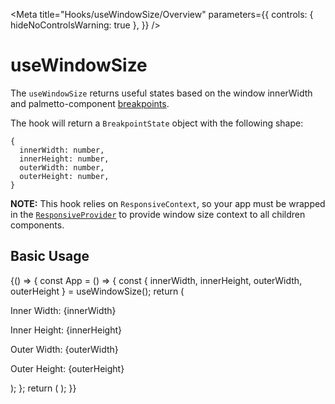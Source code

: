 
<Meta
  title="Hooks/useWindowSize/Overview"
  parameters={{
    controls: { hideNoControlsWarning: true },
  }}
/>

# useWindowSize

The `useWindowSize` returns useful states based on the window innerWidth and palmetto-component [breakpoints]().

The hook will return a `BreakpointState` object with the following shape:

```
{
  innerWidth: number,
  innerHeight: number,
  outerWidth: number,
  outerHeight: number,
}
```

**NOTE:** This hook relies on `ResponsiveContext`, so your app must be wrapped in the [`ResponsiveProvider`]() to provide window size context to all children components.

## Basic Usage

<Canvas isExpanded>
  <Story name="Basic Usage">
    {() => {
      const App = () => {
        const { innerWidth, innerHeight, outerWidth, outerHeight } = useWindowSize();
        return (
          <Box childGap="md">
            <p>Inner Width: {innerWidth}</p>
            <p>Inner Height: {innerHeight}</p>
            <p>Outer Width: {outerWidth}</p>
            <p>Outer Height: {outerHeight}</p>
          </Box>
        );
      };
      return (
        <ResponsiveProvider>
          <App />
        </ResponsiveProvider>
      );
    }}
  </Story>
</Canvas>
